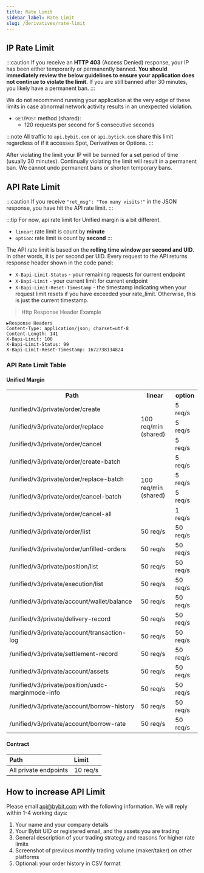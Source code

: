 ```yaml
---
title: Rate Limit
sidebar_label: Rate Limit
slug: /derivatives/rate-limit
---
```


## IP Rate Limit
:::caution
If you receive an **HTTP 403** (Access Denied) response, your IP has been either temporarily or permanently banned.
**You should immediately review the below guidelines to ensure your application does not continue to violate the limit.**
If you are still banned after 30 minutes, you likely have a permanent ban.
:::

We do not recommend running your application at the very edge of these limits in case abnormal network activity results in an unexpected violation.

* `GET`/`POST` method (shared):
    * 120 requests per second for 5 consecutive seconds

:::note
All traffic to `api.bybit.com` or `api.bytick.com` share this limit regardless of if it accesses Spot, Derivatives or Options.
:::

After violating the limit your IP will be banned for a set period of time (usually 30 minutes). Continually violating
the limit will result in a permanent ban. We cannot undo permanent bans or shorten temporary bans.

## API Rate Limit
:::caution
If you receive `"ret_msg": "Too many visits!"` in the JSON response, you have hit the API rate limit.
:::

:::tip
For now, api rate limit for Unified margin is a bit different.
* `linear`: rate limit is count by **minute**
* `option`: rate limit is count by **second**
:::

The API rate limit is based on the **rolling time window per second and UID**. In other words, it is per second per UID.
Every request to the API returns response header shown in the code panel:
* `X-Bapi-Limit-Status` - your remaining requests for current endpoint
* `X-Bapi-Limit` - your current limit for current endpoint
* `X-Bapi-Limit-Reset-Timestamp` - the timestamp indicating when your request limit resets if you have exceeded your rate_limit. Otherwise, this is just the current timestamp.

> Http Response Header Example

```http
▶Response Headers
Content-Type: application/json; charset=utf-8
Content-Length: 141
X-Bapi-Limit: 100
X-Bapi-Limit-Status: 99
X-Bapi-Limit-Reset-Timestamp: 1672738134824
```

### API Rate Limit Table
#### Unified Margin
<span class="blocky_table">
<table border="0.8">
    <tr>
        <th>Path</th><th>linear</th><th>option</th>
    </tr>
    <tr>
        <td>/unified/v3/private/order/create</td><td rowSpan="3">100 req/min (shared)</td><td>5 req/s</td>
    </tr>
    <tr>
        <td>/unified/v3/private/order/replace</td><td>5 req/s</td>
    </tr>
    <tr>
        <td>/unified/v3/private/order/cancel</td><td>5 req/s</td>
    </tr>
    <tr>
        <td>/unified/v3/private/order/create-batch</td><td rowSpan="4">100 req/min (shared)<br/></td><td>5 req/s</td>
    </tr>
    <tr>
        <td>/unified/v3/private/order/replace-batch</td><td>5 req/s</td>
    </tr>
    <tr>
        <td>/unified/v3/private/order/cancel-batch</td><td>5 req/s</td>
    </tr>
    <tr>
        <td>/unified/v3/private/order/cancel-all</td><td>1 req/s</td>
    </tr>
    <tr>
        <td>/unified/v3/private/order/list</td><td>50 req/s</td><td>50 req/s</td>
    </tr>
    <tr>
        <td>/unified/v3/private/order/unfilled-orders</td><td>50 req/s</td><td>50 req/s</td>
    </tr>
    <tr>
        <td>/unified/v3/private/position/list</td><td>50 req/s</td><td>50 req/s</td>
    </tr>
    <tr>
        <td>/unified/v3/private/execution/list</td><td>50 req/s</td><td>50 req/s</td>
    </tr>
    <tr>
        <td>/unified/v3/private/account/wallet/balance</td><td>50 req/s</td><td>50 req/s</td>
    </tr>
    <tr>
        <td>/unified/v3/private/delivery-record</td><td>50 req/s</td><td>50 req/s</td>
    </tr>
    <tr>
        <td>/unified/v3/private/account/transaction-log</td><td>50 req/s</td><td>50 req/s</td>
    </tr>
    <tr>
        <td>/unified/v3/private/settlement-record</td><td>50 req/s</td><td>50 req/s</td>
    </tr>
    <tr>
        <td>/unified/v3/private/account/assets</td><td>50 req/s</td><td>50 req/s</td>
    </tr>
    <tr>
        <td>/unified/v3/private/position/usdc-marginmode-info</td><td>50 req/s</td><td>50 req/s</td>
    </tr>
    <tr>
        <td>/unified/v3/private/account/borrow-history</td><td>50 req/s</td><td>50 req/s</td>
    </tr>
    <tr>
        <td>/unified/v3/private/account/borrow-rate</td><td>50 req/s</td><td>50 req/s</td>
    </tr>
</table>
</span>

#### Contract
<span class="blocky_table">

|Path |Limit |
|:----|:----|
|All private endpoints |10 req/s|

</span>

## How to increase API Limit
Please email api@bybit.com with the following information. We will reply within 1-4 working days:
1. Your name and your company details
2. Your Bybit UID or registered email, and the assets you are trading
3. General description of your trading strategy and reasons for higher rate limits
4. Screenshot of previous monthly trading volume (maker/taker) on other platforms
5. Optional: your order history in CSV format
